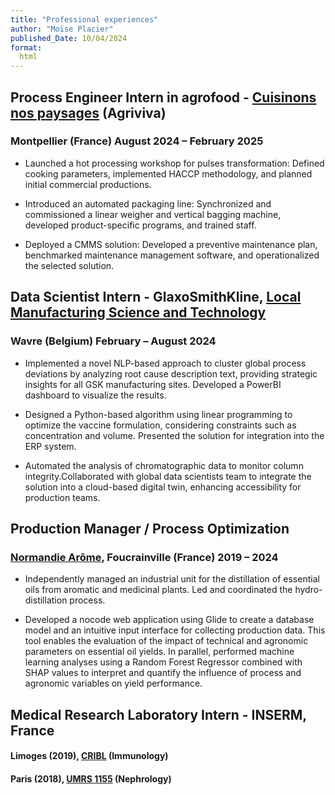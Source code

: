 ```yaml
---
title: "Professional experiences"
author: "Moïse Placier"
published_Date: 10/04/2024
format:
  html
---
```



## Process Engineer Intern in agrofood - [Cuisinons nos paysages](https://cuisinonsnospaysages.org/) (Agriviva)
### Montpellier (France) August 2024 – February 2025

-   Launched a hot processing workshop for pulses transformation: Defined cooking parameters, implemented HACCP methodology, and planned initial commercial productions.

-   Introduced an automated packaging line: Synchronized and commissioned a linear weigher and vertical bagging machine, developed product-specific programs, and trained staff.

-   Deployed a CMMS solution: Developed a preventive maintenance plan, benchmarked maintenance management software, and operationalized the selected solution.

## Data Scientist Intern - GlaxoSmithKline, [Local Manufacturing Science and Technology](https://be.gsk.com/en-be/)
### Wavre (Belgium) February – August 2024

-   Implemented a novel NLP-based approach to cluster global process deviations by analyzing root cause description text, providing strategic insights for all GSK manufacturing sites. Developed a PowerBI dashboard to visualize the results.

-   Designed a Python-based algorithm using linear programming to optimize the vaccine formulation, considering constraints such as concentration and volume. Presented the solution for integration into the ERP system.

-   Automated the analysis of chromatographic data to monitor column integrity.Collaborated with global data scientists team to integrate the solution into a cloud-based digital twin, enhancing accessibility for production teams.

## Production Manager / Process Optimization
### [Normandie Arôme](https://www.normandiearomes.fr/index.php/en/producer-of-essential-oils-2/), Foucrainville (France) 2019 – 2024

-   Independently managed an industrial unit for the distillation of essential oils from aromatic and medicinal plants. Led and coordinated the hydro-distillation process.

-   Developed a nocode web application using Glide to create a database model and an intuitive input interface for collecting production data. This tool enables the evaluation of the impact of technical and agronomic parameters on essential oil yields. In parallel, performed machine learning analyses using a Random Forest Regressor combined with SHAP values to interpret and quantify the influence of process and agronomic variables on yield performance.


## Medical Research Laboratory Intern - INSERM, France

#### Limoges (2019), [CRIBL](https://www.unilim.fr/recherche/laboratoires/omegahealth/cribl/) (Immunology)

#### Paris (2018), [UMRS 1155](https://www.sorbonne-universite.fr/en/structures-de-recherche/common-and-rare-kidney-diseases) (Nephrology)
